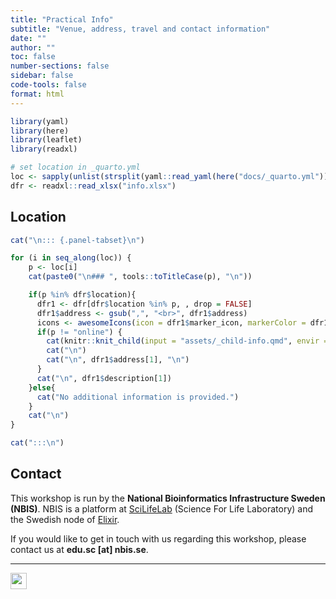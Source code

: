 ```yaml
---
title: "Practical Info"
subtitle: "Venue, address, travel and contact information"
date: ""
author: ""
toc: false
number-sections: false
sidebar: false
code-tools: false
format: html
---
```


```r
library(yaml)
library(here)
library(leaflet)
library(readxl)

# set location in _quarto.yml
loc <- sapply(unlist(strsplit(yaml::read_yaml(here("docs/_quarto.yml"))$location,";|,")),trimws)
dfr <- readxl::read_xlsx("info.xlsx")
```

## Location

```r
cat("\n::: {.panel-tabset}\n")

for (i in seq_along(loc)) {
    p <- loc[i]
    cat(paste0("\n### ", tools::toTitleCase(p), "\n"))

    if(p %in% dfr$location){
      dfr1 <- dfr[dfr$location %in% p, , drop = FALSE]
      dfr1$address <- gsub(",", "<br>", dfr1$address)
      icons <- awesomeIcons(icon = dfr1$marker_icon, markerColor = dfr1$marker_colour, iconColor = "#FFFFFF", library = "fa")
      if(p != "online") {
        cat(knitr::knit_child(input = "assets/_child-info.qmd", envir = environment(), quiet = TRUE))
        cat("\n")
        cat("\n", dfr1$address[1], "\n")
      }
      cat("\n", dfr1$description[1])
    }else{
      cat("No additional information is provided.")
    }
    cat("\n")
}

cat(":::\n")
```

## Contact

This workshop is run by the **National Bioinformatics Infrastructure Sweden (NBIS)**. NBIS is a platform at [SciLifeLab](https://www.scilifelab.se/) (Science For Life Laboratory) and the Swedish node of [Elixir](https://elixir-europe.org/).

If you would like to get in touch with us regarding this workshop, please contact us at **edu.sc [at] nbis.se**.

***

![](assets/logos/nbis-scilifelab.svg){height="26px"}
